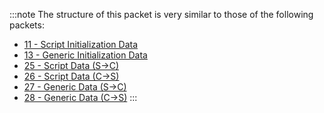 :::note
The structure of this packet is very similar to those of the following packets:
* [11 - Script Initialization Data](../script-initialization-data)
* [13 - Generic Initialization Data](../generic-initialization-data)
* [25 - Script Data (S->C)](../script-data-s2c)
* [26 - Script Data (C->S)](../script-data-c2s)
* [27 - Generic Data (S->C)](../generic-data-s2c)
* [28 - Generic Data (C->S)](../generic-data-c2s)
:::
